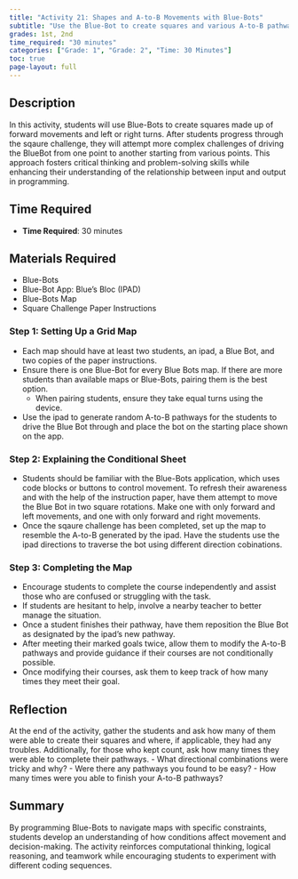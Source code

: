 ```yaml
---
title: "Activity 21: Shapes and A-to-B Movements with Blue-Bots"
subtitle: "Use the Blue-Bot to create squares and various A-to-B pathways, making sure to test different combinations of movements."
grades: 1st, 2nd
time_required: "30 minutes"
categories: ["Grade: 1", "Grade: 2", "Time: 30 Minutes"]
toc: true
page-layout: full
---
```


## Description

In this activity, students will use Blue-Bots to create squares made up of forward movements and left or right turns. After students progress through the sqaure challenge, they will attempt more complex challenges of driving the BlueBot from one point to another starting from various points. This approach fosters critical thinking and problem-solving skills while enhancing their understanding of the relationship between input and output in programming.

## Time Required

- **Time Required**: 30 minutes

## Materials Required

- Blue-Bots 
- Blue-Bot App: Blue's Bloc (IPAD)
- Blue-Bots Map
- Square Challenge Paper Instructions

### Step 1: Setting Up a Grid Map

- Each map should have at least two students, an ipad, a Blue Bot, and two copies of the paper instructions.
- Ensure there is one Blue-Bot for every Blue Bots map. If there are more students than available maps or Blue-Bots, pairing them is the best option.
    - When pairing students, ensure they take equal turns using the device.
- Use the ipad to generate random A-to-B pathways for the students to drive the Blue Bot through and place the bot on the starting place shown on the app.

### Step 2: Explaining the Conditional Sheet

- Students should be familiar with the Blue-Bots application, which uses code blocks or buttons to control movement. To refresh their awareness and with the help of the instruction paper, have them attempt to move the Blue Bot in two square rotations. Make one with only forward and left movements, and one with only forward and right movements.
- Once the sqaure challenge has been completed, set up the map to resemble the A-to-B generated by the ipad. Have the students use the ipad directions to traverse the bot using different direction cobinations.

### Step 3: Completing the Map 

- Encourage students to complete the course independently and assist those who are confused or struggling with the task.
- If students are hesitant to help, involve a nearby teacher to better manage the situation.
- Once a student finishes their pathway, have them reposition the Blue Bot as designated by the ipad's new pathway.
- After meeting their marked goals twice, allow them to modify the A-to-B pathways and provide guidance if their courses are not conditionally possible. 
- Once modifying their courses, ask them to keep track of how many times they meet their goal. 

## Reflection

At the end of the activity, gather the students and ask how many of them were able to create their squares and where, if applicable, they had any troubles. Additionally, for those who kept count, ask how many times they were able to complete their pathways.
    - What directional combinations were tricky and why?
    - Were there any pathways you found to be easy?
    - How many times were you able to finish your A-to-B pathways?

## Summary

By programming Blue-Bots to navigate maps with specific constraints, students develop an understanding of how conditions affect movement and decision-making. The activity reinforces computational thinking, logical reasoning, and teamwork while encouraging students to experiment with different coding sequences.
